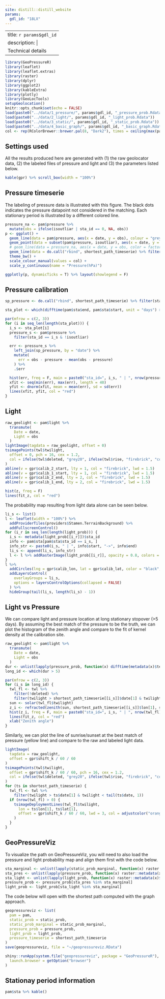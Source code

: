 ```yaml
---
site: distill::distill_website
params:
  gdl_id: "18LX"
---
```

---
title: `r params$gdl_id`
description: | 
  Technical details
---


```r
library(GeoPressureR)
library(leaflet)
library(leaflet.extras)
library(raster)
library(dplyr)
library(ggplot2)
library(kableExtra)
library(plotly)
library(GeoLocTools)
setupGeolocation()
knitr::opts_chunk$set(echo = FALSE)
load(paste0("../data/1_pressure/", params$gdl_id, "_pressure_prob.Rdata"))
load(paste0("../data/2_light/", params$gdl_id, "_light_prob.Rdata"))
load(paste0("../data/3_static/", params$gdl_id, "_static_prob.Rdata"))
load(paste0("../data/4_basic_graph/", params$gdl_id, "_basic_graph.Rdata"))
col <- rep(RColorBrewer::brewer.pal(8, "Dark2"), times = ceiling(max(pam$sta$sta_id) / 8))
```

## Settings used

All the results produced here are generated with (1) the raw geolocator data, (2) the labeled files of pressure and light and (3) the parameters listed below.

```r
kable(gpr) %>% scroll_box(width = "100%")
```

## Pressure timeserie

The labeling of pressure data is illustrated with this figure. The black dots indicates the pressure datapoint not considered in the matching. Each stationary period is illustrated by a different colored line.

```r
pressure_na <- pam$pressure %>%
  mutate(obs = ifelse(isoutliar | sta_id == 0, NA, obs))
p <- ggplot() +
  geom_line(data = pam$pressure, aes(x = date, y = obs), colour = "grey") +
  geom_point(data = subset(pam$pressure, isoutliar), aes(x = date, y = obs), colour = "black") +
  # geom_line(data = pressure_na, aes(x = date, y = obs, color = factor(sta_id)), size = 0.5) +
  geom_line(data = do.call("rbind", shortest_path_timeserie) %>% filter(sta_id > 0), aes(x = date, y = pressure0, col = factor(sta_id))) +
  theme_bw() +
  scale_colour_manual(values = col) +
  scale_y_continuous(name = "Pressure(hPa)")

ggplotly(p, dynamicTicks = T) %>% layout(showlegend = F)
```

## Pressure calibration

```r
sp_pressure <- do.call("rbind", shortest_path_timeserie) %>% filter(sta_id > 0)

sta_plot <- which(difftime(pam$sta$end, pam$sta$start, unit = "days") > 3)

par(mfrow = c(2, 3))
for (i in seq_len(length(sta_plot))) {
  i_s <- sta_plot[i]
  pressure_s <- pam$pressure %>%
    filter(sta_id == i_s & !isoutliar)

  err <- pressure_s %>%
    left_join(sp_pressure, by = "date") %>%
    mutate(
      err = obs - pressure - mean(obs - pressure)
    ) %>%
    .$err

  hist(err, freq = F, main = paste0("sta_id=", i_s, " | ", nrow(pressure_s), " dtpts | std=", round(sd(err), 2)))
  xfit <- seq(min(err), max(err), length = 40)
  yfit <- dnorm(xfit, mean = mean(err), sd = sd(err))
  lines(xfit, yfit, col = "red")
}
```

## Light

```r
raw_geolight <- pam$light %>%
  transmute(
    Date = date,
    Light = obs
  )
lightImage(tagdata = raw_geolight, offset = 0)
tsimagePoints(twl$twilight,
  offset = 0, pch = 16, cex = 1.2,
  col = ifelse(twl$deleted, "grey20", ifelse(twl$rise, "firebrick", "cornflowerblue"))
)
abline(v = gpr$calib_2_start, lty = 1, col = "firebrick", lwd = 1.5)
abline(v = gpr$calib_1_start, lty = 1, col = "firebrick", lwd = 1.5)
abline(v = gpr$calib_2_end, lty = 2, col = "firebrick", lwd = 1.5)
abline(v = gpr$calib_1_end, lty = 2, col = "firebrick", lwd = 1.5)
```

```r
hist(z, freq = F)
lines(fit_z, col = "red")
```

The probability map resulting from light data alone can be seen below.

```r
li_s <- list()
l <- leaflet(width = "100%") %>%
  addProviderTiles(providers$Stamen.TerrainBackground) %>%
  addFullscreenControl()
for (i_r in seq_len(length(light_prob))) {
  i_s <- metadata(light_prob[[i_r]])$sta_id
  info <- pam$sta[pam$sta$sta_id == i_s, ]
  info_str <- paste0(i_s, " | ", info$start, "->", info$end)
  li_s <- append(li_s, info_str)
  l <- l %>% addRasterImage(light_prob[[i_r]], opacity = 0.8, colors = "OrRd", group = info_str)
}
l %>%
  addCircles(lng = gpr$calib_lon, lat = gpr$calib_lat, color = "black", opacity = 1) %>%
  addLayersControl(
    overlayGroups = li_s,
    options = layersControlOptions(collapsed = FALSE)
  ) %>%
  hideGroup(tail(li_s, length(li_s) - 1))
```


## Light vs Pressure

We can compare light and pressure location at long stationary stopover (>5 days). By assuming the best match of the pressure to be the truth, we can plot the histogram of the zenith angle and compare to the fit of kernel density at the calibration site. 

```r
raw_geolight <- pam$light %>%
  transmute(
    Date = date,
    Light = obs
  )
dur <- unlist(lapply(pressure_prob, function(x) difftime(metadata(x)$temporal_extent[2], metadata(x)$temporal_extent[1], units = "days")))
long_id <- which(dur > 5)

par(mfrow = c(2, 3))
for (i_s in long_id) {
  twl_fl <- twl %>%
    filter(!deleted) %>%
    filter(twilight > shortest_path_timeserie[[i_s]]$date[1] & twilight < tail(shortest_path_timeserie[[i_s]]$date, 1))
  sun <- solar(twl_fl$twilight)
  z_i <- refracted(zenith(sun, shortest_path_timeserie[[i_s]]$lon[1], shortest_path_timeserie[[i_s]]$lat[1]))
  hist(z_i, freq = F, main = paste0("sta_id=", i_s, " | ", nrow(twl_fl), "twls"))
  lines(fit_z, col = "red")
  xlab("Zenith angle")
}
```

Similarly, we can plot the line of sunrise/sunset at the best match of pressure (yellow line) and compare to the raw and labeled light data.

```r
lightImage(
  tagdata = raw_geolight,
  offset = gpr$shift_k / 60 / 60
)
tsimagePoints(twl$twilight,
  offset = gpr$shift_k / 60 / 60, pch = 16, cex = 1.2,
  col = ifelse(twl$deleted, "grey20", ifelse(twl$rise, "firebrick", "cornflowerblue"))
)
for (ts in shortest_path_timeserie) {
  twl_fl <- twl %>%
    filter(twilight > ts$date[1] & twilight < tail(ts$date, 1))
  if (nrow(twl_fl) > 0) {
    tsimageDeploymentLines(twl_fl$twilight,
      lon = ts$lon[1], ts$lat[1],
      offset = gpr$shift_k / 60 / 60, lwd = 3, col = adjustcolor("orange", alpha.f = 0.5)
    )
  }
}
```

## GeoPressureViz

To visualize the path on GeoPressureViz, you will need to also load the pressure and light probability map and align them first with the code below. 

```r
sta_marginal <- unlist(lapply(static_prob_marginal, function(x) raster::metadata(x)$sta_id))
sta_pres <- unlist(lapply(pressure_prob, function(x) raster::metadata(x)$sta_id))
sta_light <- unlist(lapply(light_prob, function(x) raster::metadata(x)$sta_id))
pressure_prob <- pressure_prob[sta_pres %in% sta_marginal]
light_prob <- light_prob[sta_light %in% sta_marginal]
```

The code below will open with the shortest path computed with the graph approach.

```r
geopressureviz <- list(
  pam = pam,
  static_prob = static_prob,
  static_prob_marginal = static_prob_marginal,
  pressure_prob = pressure_prob,
  light_prob = light_prob,
  pressure_timeserie = shortest_path_timeserie
)
save(geopressureviz, file = "~/geopressureviz.RData")

shiny::runApp(system.file("geopressureviz", package = "GeoPressureR"),
  launch.browser = getOption("browser")
)
```


## Stationay period information

```r
pam$sta %>% kable()
```
